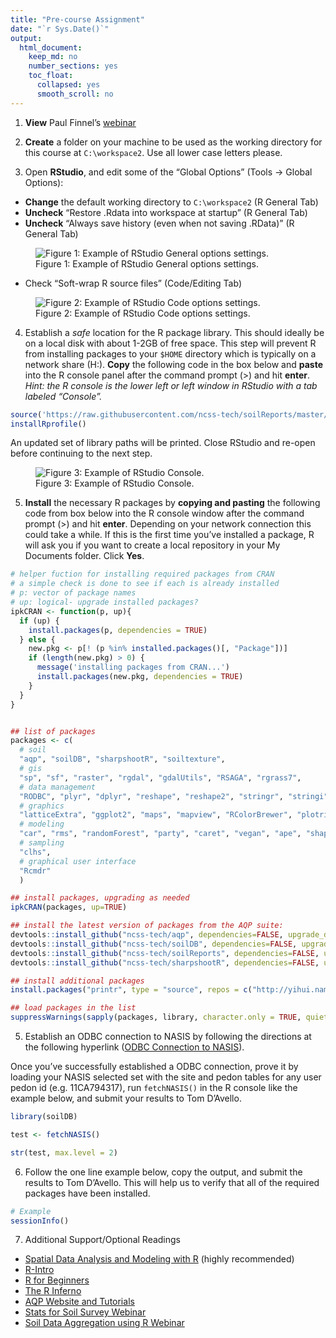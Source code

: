 ```yaml
---
title: "Pre-course Assignment"
date: "`r Sys.Date()`"
output:
  html_document:
    keep_md: no
    number_sections: yes
    toc_float:
      collapsed: yes
      smooth_scroll: no
---
```


1. **View** Paul Finnel's [webinar](https://youtu.be/VcdowqknChQ)

2. **Create** a folder on your machine to be used as the working directory for this course at `C:\workspace2`. Use all lower case letters please.

3. Open **RStudio**, and edit some of the "Global Options" (Tools &rarr; Global Options):
  - **Change** the default working directory to `C:\workspace2` (R General Tab)
  - **Uncheck** "Restore .Rdata into workspace at startup" (R General Tab)
  - **Uncheck** "Always save history (even when not saving .RData)" (R General Tab)

  ![Figure 1: Example of RStudio General options settings.](figure/rstudio_options_general.png) 

  - Check "Soft-wrap R source files" (Code/Editing Tab)

  ![Figure 2: Example of RStudio Code options settings.](figure/rstudio_options_code.png) 


4. Establish a *safe* location for the R package library. This should ideally be on a local disk with about 1-2GB of free space. This step will prevent R from installing packages to your `$HOME` directory which is typically on a network share (H:). **Copy** the following code in the box below and **paste** into the R console panel after the command prompt (>) and hit **enter**. *Hint: the R console is the lower left or left window in RStudio with a tab labeled "Console".*

```r
source('https://raw.githubusercontent.com/ncss-tech/soilReports/master/R/installRprofile.R')
installRprofile()
```

An updated set of library paths will be printed. Close RStudio and re-open before continuing to the next step.

![Figure 3: Example of RStudio Console.](figure/rconsole.png)  



5. **Install** the necessary R packages by **copying and pasting** the following code from box below into the R console window after the command prompt (>) and hit **enter**. Depending on your network connection this could take a while. If this is the first time you've installed a package, R will ask you if you want to create a local repository in your My Documents folder. Click **Yes**.


```r
# helper fuction for installing required packages from CRAN
# a simple check is done to see if each is already installed
# p: vector of package names
# up: logical- upgrade installed packages?
ipkCRAN <- function(p, up){
  if (up) {
    install.packages(p, dependencies = TRUE)
  } else {
    new.pkg <- p[! (p %in% installed.packages()[, "Package"])]
    if (length(new.pkg) > 0) {
      message('installing packages from CRAN...')
      install.packages(new.pkg, dependencies = TRUE)
    }
  }
}


## list of packages
packages <- c(
  # soil
  "aqp", "soilDB", "sharpshootR", "soiltexture",
  # gis
  "sp", "sf", "raster", "rgdal", "gdalUtils", "RSAGA", "rgrass7",
  # data management
  "RODBC", "plyr", "dplyr", "reshape", "reshape2", "stringr", "stringi", "devtools", "httr", "circular", "Rcpp", "knitr", "markdown",
  # graphics
  "latticeExtra", "ggplot2", "maps", "mapview", "RColorBrewer", "plotrix", "rpart.plot",
  # modeling
  "car", "rms", "randomForest", "party", "caret", "vegan", "ape", "shape",
  # sampling
  "clhs",
  # graphical user interface
  "Rcmdr"
  )

## install packages, upgrading as needed
ipkCRAN(packages, up=TRUE)

## install the latest version of packages from the AQP suite:
devtools::install_github("ncss-tech/aqp", dependencies=FALSE, upgrade_dependencies=FALSE)
devtools::install_github("ncss-tech/soilDB", dependencies=FALSE, upgrade_dependencies=FALSE)
devtools::install_github("ncss-tech/soilReports", dependencies=FALSE, upgrade_dependencies=FALSE)
devtools::install_github("ncss-tech/sharpshootR", dependencies=FALSE, upgrade_dependencies=FALSE)

## install additional packages
install.packages("printr", type = "source", repos = c("http://yihui.name/xran", "http://cran.rstudio.com"))

## load packages in the list
suppressWarnings(sapply(packages, library, character.only = TRUE, quietly = TRUE, logical.return = TRUE))
```


5. Establish an ODBC connection to NASIS by following the directions at the following hyperlink ([ODBC Connection to NASIS](http://ncss-tech.github.io/AQP/soilDB/setup_local_nasis.html)).

Once you've successfully established a ODBC connection, prove it by loading your NASIS selected set with the site and pedon tables for any user pedon id (e.g. 11CA794317), run `fetchNASIS()` in the R console like the example below, and submit your results to Tom D'Avello.

```r
library(soilDB)

test <- fetchNASIS()

str(test, max.level = 2)
```

6. Follow the one line example below, copy the output, and submit the results to Tom D'Avello. This will help us to verify that all of the required packages have been installed.

```r
# Example
sessionInfo()
```

7. Additional Support/Optional Readings
  
  * [Spatial Data Analysis and Modeling with R](http://rspatial.org/) (highly recommended)
  * [R-Intro](https://cran.r-project.org/doc/manuals/r-release/R-intro.pdf)
  * [R for Beginners](ftp://cran.r-project.org/pub/R/doc/contrib/Paradis-rdebuts_en.pdf)
  * [The R Inferno](http://www.burns-stat.com/documents/books/the-r-inferno/)
  * [AQP Website and Tutorials](http://ncss-tech.github.io/AQP/)
  * [Stats for Soil Survey Webinar](https://www.youtube.com/watch?v=G5mFt9k37a4)
  * [Soil Data Aggregation using R Webinar](https://www.youtube.com/watch?v=wD9Y0Qpv5Tw)
  
